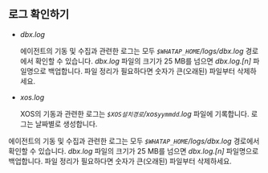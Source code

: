 ## 로그 확인하기

<Xclude product="mssql">

* *dbx.log*

  에이전트의 기동 및 수집과 관련한 로그는 모두 *`$WHATAP_HOME`/logs/dbx.log* 경로에서 확인할 수 있습니다. *dbx.log* 파일의 크기가 25 MB를 넘으면 *dbx.log.[n]* 파일명으로 백업합니다. 파일 정리가 필요하다면 숫자가 큰(오래된) 파일부터 삭제하세요.

* *xos.log*

  XOS의 기동과 관련한 로그는 *`$XOS설치경로`/xos`yymmdd`.log* 파일에 기록합니다. 로그는 날짜별로 생성합니다.

</Xclude>

<InDoc product="mssql">

에이전트의 기동 및 수집과 관련한 로그는 모두 *`$WHATAP_HOME`/logs/dbx.log* 경로에서 확인할 수 있습니다. *dbx.log* 파일의 크기가 25 MB를 넘으면 *dbx.log.[n]* 파일명으로 백업합니다. 파일 정리가 필요하다면 숫자가 큰(오래된) 파일부터 삭제하세요.

</InDoc>